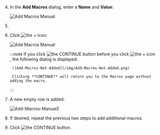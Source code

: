 4. In the **Add Macros** dialog, enter a **Name** and **Value**:
 
    ![Add Macros Manual](/img/Add-Macros-Manual1.png)


5. <PartialContent name="secure_macro_warning" />

6. Click ![the + icon](/img/icons/add-plus.png):

    ![Add Macros Manual](/img/Add-Macros-Manual.png)

    :::note
        If you click ![the CONTINUE button](/img/icons/Continue-Button.png) before you click ![the + icon](/img/icons/add-plus.png), the following dialog is displayed:

        ![Add-Macros-Not-Added](/img/Add-Macros-Not-Added.png)

        Clicking **CONTINUE** will return you to the Macros page without adding the macro.
    :::

7.  A new empty row is added:
   
    ![Add-Macros-Manual2](/img/Add-Macros-Manual2.png)

8. If desired, repeat the previous two steps to add additional macros.
9. Click ![the CONTINUE button](/img/icons/Continue-Button.png).